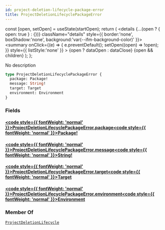 ```yaml
---
id: project-deletion-lifecycle-package-error
title: ProjectDeletionLifecyclePackageError
---
```









  const [open, setOpen] = useState(startOpen);
  return (
    <details {...(open ? { open: true } : {})} className="details" style={{ border:'none', boxShadow:'none', background:'var(--ifm-background-color)' }}>
      <summary
        onClick={(e) => {
          e.preventDefault();
          setOpen((open) => !open);
        }}
        style={{ listStyle:'none' }}
      >
      {open ? dataOpen : dataClose}
      </summary>
      {open && children}
    </details>
  );
};








No description


```graphql
type ProjectDeletionLifecyclePackageError {
  package: Package!
  message: String!
  target: Target
  environment: Environment
}
```




### Fields

#### [<code style={{ fontWeight: 'normal' }}>ProjectDeletionLifecyclePackageError.<b>package</b></code>](#)<Bullet />[<code style={{ fontWeight: 'normal' }}><b>Package!</b></code>](/swapi/types/objects/package.mdx) <Badge class="badge badge--secondary badge--non_null" text="non-null"/> <Badge class="badge badge--secondary " text="object"/> 



#### [<code style={{ fontWeight: 'normal' }}>ProjectDeletionLifecyclePackageError.<b>message</b></code>](#)<Bullet />[<code style={{ fontWeight: 'normal' }}><b>String!</b></code>](/swapi/types/scalars/string.mdx) <Badge class="badge badge--secondary badge--non_null" text="non-null"/> <Badge class="badge badge--secondary " text="scalar"/> 



#### [<code style={{ fontWeight: 'normal' }}>ProjectDeletionLifecyclePackageError.<b>target</b></code>](#)<Bullet />[<code style={{ fontWeight: 'normal' }}><b>Target</b></code>](/swapi/types/objects/target.mdx) <Badge class="badge badge--secondary " text="object"/> 



#### [<code style={{ fontWeight: 'normal' }}>ProjectDeletionLifecyclePackageError.<b>environment</b></code>](#)<Bullet />[<code style={{ fontWeight: 'normal' }}><b>Environment</b></code>](/swapi/types/objects/environment.mdx) <Badge class="badge badge--secondary " text="object"/> 







### Member Of

[`ProjectDeletionLifecycle`](/swapi/types/objects/project-deletion-lifecycle.mdx)  <Badge class="badge badge--secondary badge--relation" text="object"/>